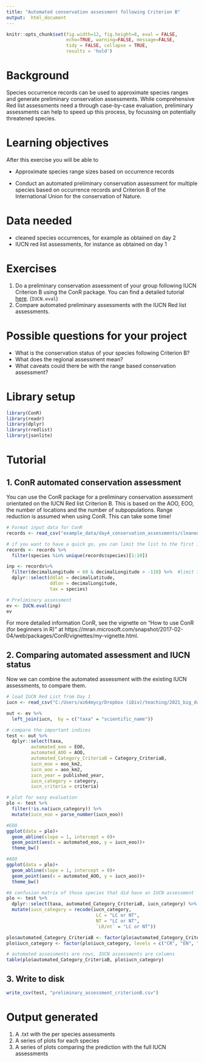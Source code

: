 ```yaml
---
title: "Automated conservation assessment following Criterion B"
output:  html_document
---
```


```r
knitr::opts_chunk$set(fig.width=12, fig.height=8, eval = FALSE,
                      echo=TRUE, warning=FALSE, message=FALSE,
                      tidy = FALSE, collapse = TRUE,
                      results = 'hold')
```
# Background
Species occurrence records can be used to approximate species ranges and generate preliminary conservation assessments. While comprehensive Red list assessments need a through case-by-case evaluation, preliminary assessments can help to speed up this process, by focussing on potentially threatened species.

# Learning objectives
After this exercise you will be able to 

* Approximate species range sizes based on occurrence records

* Conduct an automated preliminary conservation assessment for multiple species based on occurrence records and Criterion B of the International Union for the conservation of Nature.

# Data needed
- cleaned species occurrences, for example as obtained on day 2
- IUCN red list assessments, for instance as obtained on day 1

# Exercises
1. Do a preliminary conservation assessment of your group following IUCN Criterion B using the ConR package. You can find a detailed tutorial [here](https://cran.r-project.org/web/packages/ConR/vignettes/my-vignette.html). (`IUCN.eval`)
2. Compare automated preliminary assessments with the IUCN Red list assessments.

# Possible questions for your project
* What is the conservation status of your species following Criterion B?
* What does the regional assessment mean?
* What caveats could there be with the range based conservation assessment?

# Library setup
```r
library(ConR)
library(readr)
library(dplyr)
library(rredlist)
library(jsonlite)
```

# Tutorial

<!-- ## 1. Estimation of Extend of Occurrence and Area of Occupancy for many species -->
<!-- The Extent of Occurrence (EOO) and Area of Occupancy (AOO) are basis for conservation assessments following Criterion B. One way to to batch calculate these indices for many species is the rCat package in R. You can caluclate EOO and AOO from occurrence records. -->

<!-- ```{r} -->
<!-- # load occurrence data -->
<!-- records <- read_csv("example_data/day4_conservation_assessments/cleaned_occurrences_bombacoideae.csv") -->

<!-- eoo_aoo<- rCAT::ConBatch(taxa = records$species, -->
<!--                            lat = records$decimalLatitude, -->
<!--                            lon = records$decimalLongitude, -->
<!--                            cellsize = 2000)  -->
<!-- ```    -->


## 1. ConR automated conservation assessment 
You can use the ConR package for a preliminary conservation assessment orientated on the IUCN Red list Criterion B. This is based on the AOO, EOO, the number of locations and the number of subpopulations. Range reduction is assumed when using ConR. This can take some time!

```r
# Format input data for ConR
records <- read_csv("example_data/day4_conservation_assessments/cleaned_occurrences_bombacoideae.csv")

# if you want to have a quick go, you can limit the list to the first 10 species
records <- records %>% 
  filter(species %in% unique(records$species)[1:10])

inp <- records%>%
  filter(decimalLongitude < 60 & decimalLongitude > -110) %>%  #limit to the natural range of spces, since ranges > 180 degrees are not feasible
  dplyr::select(ddlat = decimalLatitude,
                ddlon = decimalLongitude, 
                tax = species)

# Preliminary assessment
ev <- IUCN.eval(inp)
ev
```

For more detailed information ConR, see the vignette on "How to use ConR (for beginners in R)" at https://mran.microsoft.com/snapshot/2017-02-04/web/packages/ConR/vignettes/my-vignette.html.

## 2. Comparing automated assessment and IUCN status
Now we can combine the automated assessment with the existing IUCN assessments, to compare them.

```r
# load IUCN Red List from Day 1
iucn <- read_csv("C:/Users/az64mycy/Dropbox (iDiv)/teaching/2021_big_data_biogeography_physalis/example_data/day4_conservation_assessments/bombacoideae_iucn_redlist_assessments.csv")

out <- ev %>% 
  left_join(iucn,  by = c("taxa" = "scientific_name"))

# compare the important indices
test <- out %>% 
  dplyr::select(taxa, 
         automated_eoo = EOO, 
         automated_AOO = AOO, 
         automated_Category_CriteriaB = Category_CriteriaB,
         iucn_eoo = eoo_km2,
         iucn_aoo = aoo_km2,
         iucn_year = published_year,
         iucn_category = category, 
         iucn_criteria = criteria)

# plot for easy evaluation
plo <- test %>% 
  filter(!is.na(iucn_category)) %>% 
  mutate(iucn_eoo = parse_number(iucn_eoo))

#EOO
ggplot(data = plo)+
  geom_abline(slope = 1, intercept = 0)+
  geom_point(aes(x = automated_eoo, y = iucn_eoo))+
  theme_bw()

#AOO
ggplot(data = plo)+
  geom_abline(slope = 1, intercept = 0)+
  geom_point(aes(x = automated_AOO, y = iucn_aoo))+
  theme_bw()

#A confusion matrix of those species that did have an IUCN assessment
plo <- test %>% 
  dplyr::select(taxa, automated_Category_CriteriaB, iucn_category) %>% 
  mutate(iucn_category = recode(iucn_category, 
                                 LC = "LC or NT",
                                 NT = "LC or NT",
                                 `LR/nt` = "LC or NT"))

plo$automated_Category_CriteriaB <- factor(plo$automated_Category_CriteriaB, levels = c("CR", "EN", "VU", "LC or NT"))
plo$iucn_category <- factor(plo$iucn_category, levels = c("CR", "EN", "VU", "LC or NT", "DD"))

# automated assessments are rows, IUCN assessments are columns
table(plo$automated_Category_CriteriaB, plo$iucn_category)
```

## 3. Write to disk
```r
write_csv(test, "preliminary_assessment_criterionB.csv")
```

# Output generated
1. A .txt with the per species assessments
2. A series of plots for each species
3. A series of plots comparing the prediction with the full IUCN assessments

